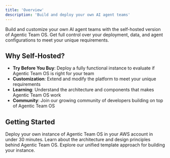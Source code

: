 ```yaml
---
title: 'Overview'
description: 'Build and deploy your own AI agent teams'
---
```


Build and customize your own AI agent teams with the self-hosted version of Agentic Team OS.
Get full control over your deployment, data, and agent configurations to meet your unique requirements. 

## Why Self-Hosted?

- **Try Before You Buy**: Deploy a fully functional instance to evaluate if Agentic Team OS is right for your team
- **Customization**: Extend and modify the platform to meet your unique requirements
- **Learning**: Understand the architecture and components that makes Agentic Team OS work
- **Community**: Join our growing community of developers building on top of Agentic Team OS

## Getting Started

<Card title="Quickstart Guide" icon="rocket" href="/self-hosting/quickstart">
  Deploy your own instance of Agentic Team OS in your AWS account in under 30 minutes.
</Card>

<Card title="Core Concepts" icon="book" href="/self-hosting/concepts/architecture">
  Learn about the architecture and design principles behind Agentic Team OS.
</Card>

<Card title="Full-Stack Template" icon="code" href="/self-hosting/templates/fs-template">
  Explore our unified template approach for building your instance.
</Card>
